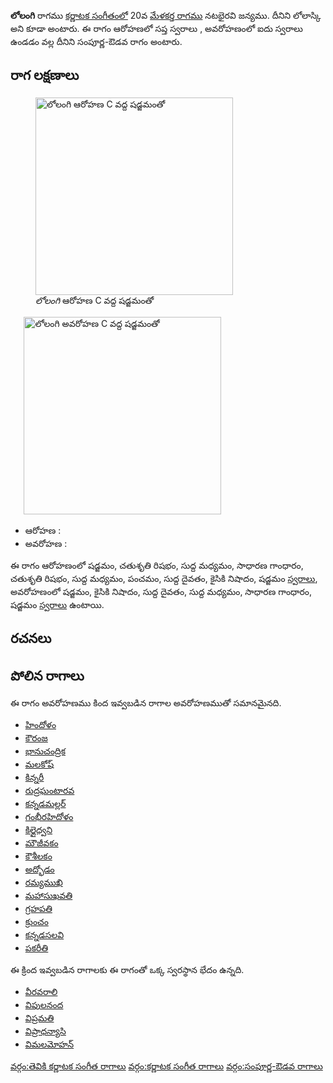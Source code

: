 {{Infobox ragam
	| name          	= లోలంగి
	| synonym	    	= లోలాస్కి
	| mela          	= 
	| chakra        	= 
	| janaka        	= 
	| type          	= సంపూర్ణ-ఔడవ
	| arohanam      	= {{svaraC|S|R2|M1|G2|R2|M1|P|D1|N2|S'}} 
	| avarohanam    	= {{svaraC|S'|N2|D1|M1|G2|S}}
	| jeeva         	=
	| chhaya        	=
	| nyasa         	=
	| vishesha      	= 
	| equivalent  		= 
}}
{{కర్ణాటక సంగీత రాగాలు}}
'''లోలంగి''' రాగము [[కర్ణాటక సంగీతం]]లో 20వ [[మేళకర్త రాగము]] నటభైరవి జన్యము. దీనిని లోలాస్కి అని కూడా అంటారు. ఈ రాగం ఆరోహణలో సప్త స్వరాలు , అవరోహణంలో ఐదు స్వరాలు ఉండడం వల్ల దీనిని సంపూర్ణ-ఔడవ రాగం అంటారు.


==రాగ లక్షణాలు==
[[Image:lolangi_ar_kb2wiki.png|thumb|right|316px|''లోలంగి'' ఆరోహణ C వద్ద షడ్జమంతో]]
	[[Image:lolangi_av_kb2wiki.png|thumb|right|316px|''లోలంగి'' అవరోహణ C వద్ద షడ్జమంతో]]

* ఆరోహణ : {{svaraC|S|R2|M1|G2|R2|M1|P|D1|N2|S'}} 
* అవరోహణ : {{svaraC|S'|N2|D1|M1|G2|S}}

ఈ రాగం ఆరోహణంలో షడ్జమం, చతుశృతి రిషభం, సుద్ద మధ్యమం, సాధారణ  గాంధారం, చతుశృతి రిషభం, సుద్ద మధ్యమం, పంచమం, సుద్ద దైవతం, కైసికి నిషాదం, షడ్జమం [[స్వరాలు]], అవరోహణంలో షడ్జమం, కైసికి నిషాదం, సుద్ద దైవతం, సుద్ద మధ్యమం, సాధారణ  గాంధారం, షడ్జమం [[స్వరాలు]] ఉంటాయి.

==రచనలు==



==పోలిన రాగాలు==
ఈ రాగం అవరోహణము కింద ఇవ్వబడిన రాగాల అవరోహణముతో సమానమైనది.
* [[హిందోళం]]
* [[కౌరంజ]]
* [[భానుచంద్రిక]]
* [[మలకోష్]]
* [[కిన్నరీ]]
* [[రుద్రఘంటారవ]]
* [[కన్నడమల్లర్]]
* [[గంభీరహిదోళం]]
* [[కిల్లైధ్వని]]
* [[మౌజీవకం]]
* [[కౌశీలకం]]
* [[అద్భోడం]]
* [[రమ్యముఖి]]
* [[మహాసుఖవతి]]
* [[గ్రహపతి]]
* [[క్రుంచం]]
* [[కన్నడసలవి]]
* [[పకరీతి]]

ఈ క్రింద ఇవ్వబడిన రాగాలకు ఈ రాగంతో ఒక్క స్వరస్థాన భేదం ఉన్నది.
* [[వీరవరాలి]]
* [[విపులనంద]]
* [[విప్రమతి]]
* [[విప్రాధన్యాసి]]
* [[విమలమోహన్]]



[[వర్గం:తెవికి కర్ణాటక సంగీత రాగాలు]]
[[వర్గం:కర్ణాటక సంగీత రాగాలు]]
[[వర్గం:సంపూర్ణ-ఔడవ రాగాలు]]